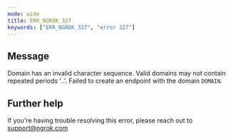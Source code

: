 ```yaml
---
mode: wide
title: ERR_NGROK_327
keywords: ["ERR_NGROK_327", "error 327"]
---
```


## Message

Domain has an invalid character sequence. Valid domains may not contain repeated periods '..'. Failed to create an endpoint with the domain `DOMAIN`.

## Further help

If you're having trouble resolving this error, please reach out to [support@ngrok.com](mailto:support@ngrok.com?subject=Help%20with%20ERR_NGROK_327)
